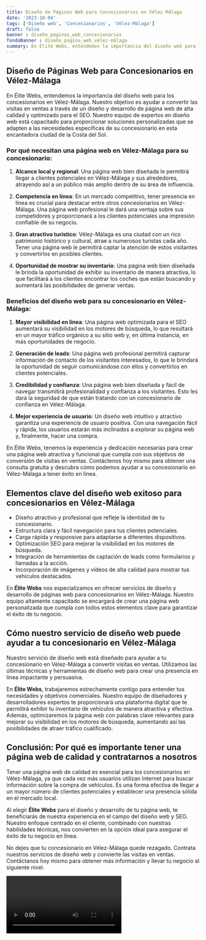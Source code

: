 ```yaml
---
title: Diseño de Páginas Web para Concesionarios en Vélez-Málaga
date: '2023-10-04'
tags: ['Diseño web', 'Concesionarios', 'Vélez-Málaga']
draft: false
banner : diseño_paginas_web_concesionarios
fondoBanner : diseño_pagina_web_vélez-málaga
summary: En Élite Webs, entendemos la importancia del diseño web para los concesionarios en VélezMálaga. Nuestro objetivo es ayudar a convertir las visitas en ventas a través de un diseño y desarrollo de página web de alta calidad y optimizado para el SEO. Nuestro equipo de expertos en diseño web está capacitado para proporcionar soluciones personalizadas que se adapten a las necesidades específicas de su concesionario en esta encantadora ciudad de la Costa del Sol.
---
```


## Diseño de Páginas Web para Concesionarios en Vélez-Málaga

En Élite Webs, entendemos la importancia del diseño web para los concesionarios en Vélez-Málaga. Nuestro objetivo es ayudar a convertir las visitas en ventas a través de un diseño y desarrollo de página web de alta calidad y optimizado para el SEO. Nuestro equipo de expertos en diseño web está capacitado para proporcionar soluciones personalizadas que se adapten a las necesidades específicas de su concesionario en esta encantadora ciudad de la Costa del Sol.

### Por qué necesitan una página web en Vélez-Málaga para su concesionario:

1. **Alcance local y regional**: Una página web bien diseñada le permitirá llegar a clientes potenciales en Vélez-Málaga y sus alrededores, atrayendo así a un público más amplio dentro de su área de influencia.

2. **Competencia en línea**: En un mercado competitivo, tener presencia en línea es crucial para destacar entre otros concesionarios en Vélez-Málaga. Una página web profesional le dará una ventaja sobre sus competidores y proporcionará a los clientes potenciales una impresión confiable de su negocio.

3. **Gran atractivo turístico**: Vélez-Málaga es una ciudad con un rico patrimonio histórico y cultural, atrae a numerosos turistas cada año. Tener una página web le permitirá captar la atención de estos visitantes y convertirlos en posibles clientes.

4. **Oportunidad de mostrar su inventario**: Una página web bien diseñada le brinda la oportunidad de exhibir su inventario de manera atractiva, lo que facilitará a los clientes encontrar los coches que están buscando y aumentará las posibilidades de generar ventas.

### Beneficios del diseño web para su concesionario en Vélez-Málaga:

1. **Mayor visibilidad en línea**: Una página web optimizada para el SEO aumentará su visibilidad en los motores de búsqueda, lo que resultará en un mayor tráfico orgánico a su sitio web y, en última instancia, en más oportunidades de negocio.

2. **Generación de leads**: Una página web profesional permitirá capturar información de contacto de los visitantes interesados, lo que le brindará la oportunidad de seguir comunicándose con ellos y convertirlos en clientes potenciales.

3. **Credibilidad y confianza**: Una página web bien diseñada y fácil de navegar transmitirá profesionalidad y confianza a los visitantes. Esto les dará la seguridad de que están tratando con un concesionario de confianza en Vélez-Málaga.

4. **Mejor experiencia de usuario**: Un diseño web intuitivo y atractivo garantiza una experiencia de usuario positiva. Con una navegación fácil y rápida, los usuarios estarán más inclinados a explorar su página web y, finalmente, hacer una compra.

En Élite Webs, tenemos la experiencia y dedicación necesarias para crear una página web atractiva y funcional que cumpla con sus objetivos de conversión de visitas en ventas. Contáctenos hoy mismo para obtener una consulta gratuita y descubra cómo podemos ayudar a su concesionario en Vélez-Málaga a tener éxito en línea.

<GifSeo />

<Cta />

## Elementos clave del diseño web exitoso para concesionarios en Vélez-Málaga

- Diseño atractivo y profesional que refleje la identidad de tu concesionario.
- Estructura clara y fácil navegación para tus clientes potenciales.
- Carga rápida y responsive para adaptarse a diferentes dispositivos.
- Optimización SEO para mejorar la visibilidad en los motores de búsqueda.
- Integración de herramientas de captación de leads como formularios y llamadas a la acción.
- Incorporación de imágenes y vídeos de alta calidad para mostrar tus vehículos destacados.

En **Élite Webs** nos especializamos en ofrecer servicios de diseño y desarrollo de páginas web para concesionarios en Vélez-Málaga. Nuestro equipo altamente capacitado se encargará de crear una página web personalizada que cumpla con todos estos elementos clave para garantizar el éxito de tu negocio.

## Cómo nuestro servicio de diseño web puede ayudar a tu concesionario en Vélez-Málaga

Nuestro servicio de diseño web está diseñado para ayudar a tu concesionario en Vélez-Málaga a convertir visitas en ventas. Utilizamos las últimas técnicas y herramientas de diseño web para crear una presencia en línea impactante y persuasiva.

En **Élite Webs**, trabajaremos estrechamente contigo para entender tus necesidades y objetivos comerciales. Nuestro equipo de diseñadores y desarrolladores expertos te proporcionará una plataforma digital que te permitirá exhibir tu inventario de vehículos de manera atractiva y efectiva. Además, optimizaremos la página web con palabras clave relevantes para mejorar su visibilidad en los motores de búsqueda, aumentando así las posibilidades de atraer tráfico cualificado.

## Conclusión: Por qué es importante tener una página web de calidad y contratarnos a nosotros

Tener una página web de calidad es esencial para los concesionarios en Vélez-Málaga, ya que cada vez más usuarios utilizan Internet para buscar información sobre la compra de vehículos. Es una forma efectiva de llegar a un mayor número de clientes potenciales y establecer una presencia sólida en el mercado local.

Al elegir **Élite Webs** para el diseño y desarrollo de tu página web, te beneficiarás de nuestra experiencia en el campo del diseño web y SEO. Nuestro enfoque centrado en el cliente, combinado con nuestras habilidades técnicas, nos convierten en la opción ideal para asegurar el éxito de tu negocio en línea.

No dejes que tu concesionario en Vélez-Málaga quede rezagado. Contrata nuestros servicios de diseño web y convierte las visitas en ventas. Contáctanos hoy mismo para obtener más información y llevar tu negocio al siguiente nivel.

<Video />

<CtaBot job='Concesionarios' city='Vélez-Málaga'/>

<Gmaps query='Vélez-Málaga+españa+maps' />